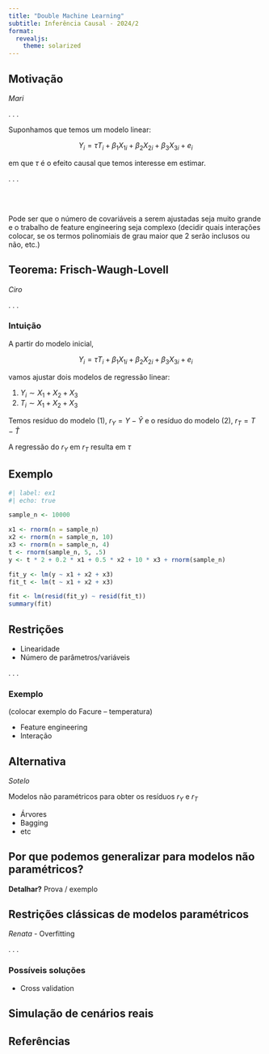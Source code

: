 ```yaml
---
title: "Double Machine Learning"
subtitle: Inferência Causal - 2024/2
format:
  revealjs: 
    theme: solarized
---
```


## Motivação

_Mari_

. . .

Suponhamos que temos um modelo linear:

$$
Y_i = \tau T_i + \beta_1 X_{1i} + \beta_2 X_{2i} + \beta_3 X_{3i} + e_i
$$

em que $\tau$ é o efeito causal que temos interesse em estimar.

. . .

<br><br>

Pode ser que o número de covariáveis a serem ajustadas seja muito grande e o trabalho de feature engineering seja complexo (decidir quais interações colocar, se os termos polinomiais de grau maior que 2 serão inclusos ou não, etc.)

## Teorema: Frisch-Waugh-Lovell

_Ciro_

. . . 

### Intuição

A partir do modelo inicial, 

$$
Y_i = \tau T_i + \beta_1 X_{1i} + \beta_2 X_{2i} + \beta_3 X_{3i} + e_i
$$

vamos ajustar dois modelos de regressão linear:

1. $Y_i \sim X_1 + X_2 + X_3$ 
1. $T_i \sim X_1 + X_2 + X_3$ 

Temos resíduo do modelo (1), $r_Y = Y - \hat{Y}$ e o resíduo do modelo (2), $r_T = T - \hat{T}$


A regressão do $r_Y$ em $r_T$ resulta em $\tau$

## Exemplo

```r
#| label: ex1
#| echo: true

sample_n <- 10000

x1 <- rnorm(n = sample_n)
x2 <- rnorm(n = sample_n, 10)
x3 <- rnorm(n = sample_n, 4)
t <- rnorm(sample_n, 5, .5)
y <- t * 2 + 0.2 * x1 + 0.5 * x2 + 10 * x3 + rnorm(sample_n)

fit_y <- lm(y ~ x1 + x2 + x3)
fit_t <- lm(t ~ x1 + x2 + x3)

fit <- lm(resid(fit_y) ~ resid(fit_t))
summary(fit)
```

## Restrições 

- Linearidade
- Número de parâmetros/variáveis

. . .

### Exemplo

(colocar exemplo do Facure -- temperatura) 

- Feature engineering  
- Interação

## Alternativa

_Sotelo_

Modelos não paramétricos para obter os resíduos $r_Y$ e $r_T$

- Árvores
- Bagging
- etc

## Por que podemos generalizar para modelos não paramétricos?

**Detalhar?**
Prova / exemplo

## Restrições clássicas de modelos paramétricos

_Renata_
- Overfitting

. . . 

### Possíveis soluções

- Cross validation


## Simulação de cenários reais


## Referências
